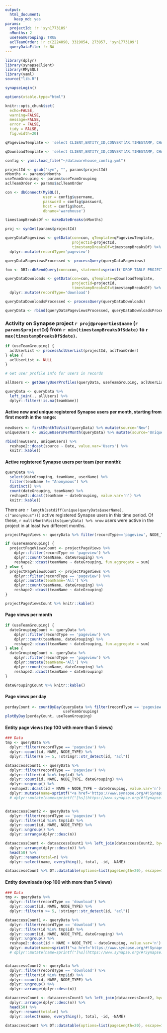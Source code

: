 ```yaml
---
output: 
  html_document: 
    keep_md: yes
params:
  projectId: !r 'syn1773109'
  nMonths: 2
  useTeamGrouping: TRUE
  aclTeamOrder: !r c(2224090, 3319054, 273957, 'syn1773109')
  queryDataFile: !r NA
---
```


```r
library(dplyr)
library(synapseClient)
library(RMySQL)
library(yaml)
source("lib.R")

synapseLogin()

options(xtable.type="html")

knitr::opts_chunk$set(
  echo=FALSE,
  warning=FALSE,
  message=FALSE,
  error = FALSE,
  tidy = FALSE,
  fig.width=20)

qPageviewTemplate <- 'select CLIENT,ENTITY_ID,CONVERT(AR.TIMESTAMP, CHAR) AS TIMESTAMP,DATE,USER_ID,NODE_TYPE,N.NAME from ACCESS_RECORD AR, PROCESSED_ACCESS_RECORD PAR, NODE_SNAPSHOT N, PROJECT_STATS NODE where AR.RESPONSE_STATUS=200 AND AR.TIMESTAMP > unix_timestamp("%s")*1000 AND AR.TIMESTAMP < unix_timestamp("%s")*1000 AND AR.SESSION_ID = PAR.SESSION_ID and AR.TIMESTAMP = PAR.TIMESTAMP and PAR.ENTITY_ID = NODE.ID AND N.ID = NODE.ID and N.TIMESTAMP = NODE.TIMESTAMP and CLIENT = "WEB" AND (PAR.NORMALIZED_METHOD_SIGNATURE IN ("GET /entity/#/bundle", "GET /entity/#/version/#/bundle", "GET /entity/#/wiki2", "GET /entity/#/wiki2/#"));'

qDownloadTemplate <- 'select CLIENT,ENTITY_ID,CONVERT(AR.TIMESTAMP, CHAR) AS TIMESTAMP,DATE,USER_ID,NODE_TYPE,N.NAME from ACCESS_RECORD AR, PROCESSED_ACCESS_RECORD PAR, NODE_SNAPSHOT N, PROJECT_STATS NODE where AR.TIMESTAMP > unix_timestamp("%s")*1000 AND AR.TIMESTAMP < unix_timestamp("%s")*1000 and (AR.RESPONSE_STATUS IN (200, 307)) AND AR.SESSION_ID = PAR.SESSION_ID and AR.TIMESTAMP = PAR.TIMESTAMP and PAR.ENTITY_ID = NODE.ID and N.ID = NODE.ID AND N.TIMESTAMP = NODE.TIMESTAMP and (PAR.NORMALIZED_METHOD_SIGNATURE IN ("GET /entity/#/file", "GET /entity/#/version/#/file"));'


```

```r
config <- yaml.load_file("~/datawarehouse_config.yml")

projectId <- gsub("syn", "", params$projectId)
nMonths <- params$nMonths
useTeamGrouping <- params$useTeamGrouping
aclTeamOrder <- params$aclTeamOrder

con <- dbConnect(MySQL(),
                 user = config$username,
                 password = config$password,
                 host = config$host,
                 dbname='warehouse')

timestampBreaksDf <- makeDateBreaks(nMonths)

proj <- synGet(params$projectId)

```

```r
queryDataPageviews <- getData(con=con, qTemplate=qPageviewTemplate, 
                              projectId=projectId,
                              timestampBreaksDf=timestampBreaksDf) %>% 
  dplyr::mutate(recordType='pageview')

queryDataPageviewsProcessed <- processQuery(queryDataPageviews)

foo <- DBI::dbSendQuery(conn=con, statement=sprintf('DROP TABLE PROJECT_STATS;'))

queryDataDownloads <- getData(con=con, qTemplate=qDownloadTemplate, 
                              projectId=projectId,
                              timestampBreaksDf=timestampBreaksDf) %>% 
  dplyr::mutate(recordType='download')

queryDataDownloadsProcessed <- processQuery(queryDataDownloads)

queryData <- rbind(queryDataPageviewsProcessed, queryDataDownloadsProcessed)


```
### Activity on Synapse project `r proj@properties$name` (`r params$projectId`) from `r min(timestampBreaksDf$date)` to `r max(timestampBreaksDf$date)`.

```r
if (useTeamGrouping) {
  aclUserList <- processAclUserList(projectId, aclTeamOrder)
} else {
  aclUserList <- NULL
}
```

```r
# Get user profile info for users in records

allUsers <- getQueryUserProfiles(queryData, useTeamGrouping, aclUserList)

```

```r
queryData <- queryData %>%
  left_join(., allUsers) %>%
  dplyr::filter(!is.na(teamName))
```

#### Active new and unique registered Synapse users per month, starting from first month in the range:
```r
newUsers <- firstMonthToVisit(queryData) %>% mutate(source='New')
uniqueUsers <- uniqueUsersPerMonth(queryData) %>% mutate(source='Unique')

rbind(newUsers, uniqueUsers) %>% 
  reshape2::dcast(source ~ Date, value.var='Users') %>%
  knitr::kable()

```

#### Active registered Synapse users per team (per month):
```r
queryData %>% 
  select(dateGrouping, teamName, userName) %>% 
  filter(teamName != "Anonymous") %>%
  distinct() %>% 
  count(dateGrouping, teamName) %>% 
  reshape2::dcast(teamName ~ dateGrouping, value.var='n') %>% 
  knitr::kable()
```

There are `r length(setdiff(unique(queryData$userName), c("anonymous")))` active registered Synapse users in this time period. Of these, `r multiMonthVisits(queryData) %>% nrow` users were active in the project in at least two different months.

```r
projectPageViews <- queryData %>% filter(recordType=='pageview', NODE_TYPE=='project', id==projectId)

if (useTeamGrouping) {
  projectPageViewsCount <- projectPageViews %>%
    dplyr::filter(recordType == 'pageview') %>% 
    dplyr::count(teamName, dateGrouping) %>% 
    reshape2::dcast(teamName ~ dateGrouping, fun.aggregate = sum)
} else {
  projectPageViewsCount <- projectPageViews %>%
    dplyr::filter(recordType == 'pageview') %>% 
    dplyr::mutate(teamName='All') %>% 
    dplyr::count(teamName, dateGrouping) %>% 
    reshape2::dcast(teamName ~ dateGrouping)
}

projectPageViewsCount %>% knitr::kable()

```

#### Page views per month
```r
if (useTeamGrouping) {
  dateGroupingCount <- queryData %>%
    dplyr::filter(recordType == 'pageview') %>% 
    dplyr::count(teamName, dateGrouping) %>% 
    reshape2::dcast(teamName ~ dateGrouping, fun.aggregate = sum)
} else {
  dateGroupingCount <- queryData %>%
    dplyr::filter(recordType == 'pageview') %>% 
    dplyr::mutate(teamName='All') %>% 
    dplyr::count(teamName, dateGrouping) %>% 
    reshape2::dcast(teamName ~ dateGrouping)
}

dateGroupingCount %>% knitr::kable()
```

#### Page views per day
```r
perdayCount <- countByDay(queryData %>% filter(recordType == 'pageview'), 
                          useTeamGrouping)
plotByDay(perdayCount, useTeamGrouping)
```

#### Entity page views (top 100 with more than 5 views)
```r
### Data
tmp <- queryData %>%
  dplyr::filter(recordType == 'pageview') %>% 
  dplyr::count(id, NAME, NODE_TYPE) %>% 
  dplyr::filter(n >= 5, !stringr::str_detect(id, "acl"))

dataaccessCount1 <- queryData %>% 
  dplyr::filter(recordType == 'pageview') %>% 
  dplyr::filter(id %in% tmp$id) %>% 
  dplyr::count(id, NAME, NODE_TYPE, dateGrouping) %>% 
  dplyr::ungroup() %>%
  reshape2::dcast(id + NAME + NODE_TYPE ~ dateGrouping, value.var='n') %>% 
  dplyr::mutate(name=sprintf("<a href='https://www.synapse.org/#!Synapse:syn%s' target='_blank'>%s</a>", id, NAME))
  # dplyr::mutate(name=sprintf("[%s](https://www.synapse.org/#!Synapse:syn%s)", NAME, id))


dataaccessCount2 <- queryData %>% 
  dplyr::filter(recordType == 'pageview') %>% 
  dplyr::filter(id %in% tmp$id) %>% 
  dplyr::count(id, NAME, NODE_TYPE) %>% 
  dplyr::ungroup() %>%
  dplyr::arrange(dplyr::desc(n))

dataaccessCount <- dataaccessCount1 %>% left_join(dataaccessCount2, by=c("id", "NAME", "NODE_TYPE")) %>% 
  dplyr::arrange(dplyr::desc(n)) %>%
  head(50) %>% 
  dplyr::rename(total=n) %>% 
  dplyr::select(name, everything(), total, -id, -NAME)

dataaccessCount %>% DT::datatable(options=list(pageLength=20), escape=1)
```

#### Entity downloads (top 100 with more than 5 views)
```r
### Data
tmp <- queryData %>%
  dplyr::filter(recordType == 'download') %>% 
  dplyr::count(id, NAME, NODE_TYPE) %>% 
  dplyr::filter(n >= 5, !stringr::str_detect(id, "acl"))

dataaccessCount1 <- queryData %>% 
  dplyr::filter(recordType == 'download') %>% 
  dplyr::filter(id %in% tmp$id) %>% 
  dplyr::count(id, NAME, NODE_TYPE, dateGrouping) %>% 
  dplyr::ungroup() %>%
  reshape2::dcast(id + NAME + NODE_TYPE ~ dateGrouping, value.var='n') %>% 
  dplyr::mutate(name=sprintf("<a href='https://www.synapse.org/#!Synapse:syn%s' target='_blank'>%s</a>", id, NAME))
  # dplyr::mutate(name=sprintf("[%s](https://www.synapse.org/#!Synapse:syn%s)", NAME, id))


dataaccessCount2 <- queryData %>% 
  dplyr::filter(recordType == 'download') %>% 
  dplyr::filter(id %in% tmp$id) %>% 
  dplyr::count(id, NAME, NODE_TYPE) %>% 
  dplyr::ungroup() %>%
  dplyr::arrange(dplyr::desc(n))

dataaccessCount <- dataaccessCount1 %>% left_join(dataaccessCount2, by=c("id", "NAME", "NODE_TYPE")) %>% 
  dplyr::arrange(dplyr::desc(n)) %>%
  head(50) %>% 
  dplyr::rename(total=n) %>% 
  dplyr::select(name, everything(), total, -id, -NAME)

dataaccessCount %>% DT::datatable(options=list(pageLength=20), escape=1)
```
